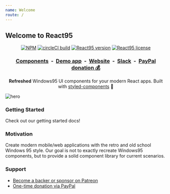 ```yaml
---
name: Welcome
route: /
---
```



## Welcome to React95

<p align="center">
  <a href="https://www.npmjs.com/package/react95"><img src="https://flat.badgen.net/npm/dt/react95" alt="NPM" /></a>
  <a href="https://circleci.com/gh/arturbien/React95"><img src="https://flat.badgen.net/circleci/github/arturbien/React95/master" alt="circleCI build" /></a>
  <a href="https://www.npmjs.com/package/react95"><img src="https://flat.badgen.net/npm/v/react95" alt="React95 version" /></a>
  <a href="https://www.npmjs.com/package/react95"><img src="https://flat.badgen.net/npm/license/react95" alt="React95 license" /></a>

</p>

<h3 align="center">
  <a href="https://storybook.react95.io/?path=/story/window--default">Components</a>
  &nbsp;-&nbsp;
  <a href="https://coins95.web.app/">Demo app</a>
  &nbsp;-&nbsp;
  <a href="https://react95.io/">Website</a>
  &nbsp;-&nbsp;
  <a href="https://join.slack.com/t/react95/shared_invite/enQtOTA1NzEyNjAyNTc4LWYxZjU3NWRiMWJlMGJiMjhkNzE2MDA3ZmZjZDc1YmY0ODdlZjMwZDA1NWJiYWExYmY1NTJmNmE4OWVjNWFhMTE">Slack</a>
  &nbsp;-&nbsp;
  <a href="https://www.paypal.me/react95">PayPal donation 💰</a>
</h3>

<p align="center">
  <b>Refreshed</b> Windows95 UI components for your modern React apps.
  Built with <a href="https://github.com/styled-components/styled-components" target="_blank">styled-components</a> 💅
</p>

![hero](https://user-images.githubusercontent.com/28541613/81947711-28b05580-9601-11ea-964a-c3a6de998496.png)

### Getting Started

<span>Check out our <Link to='/installation'>getting started</Link> docs!</span>

### Motivation

Create modern mobile/web applications with the retro and old school Windows 95 style. Our goal is not to exactly recreate Windows95 components, but to provide a solid component library for current scenarios.

### Support

- [Become a backer or sponsor on Patreon](https://www.patreon.com/arturbien)
- [One-time donation via PayPal](https://www.paypal.me/react95)
